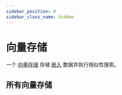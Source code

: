 ```yaml
---
sidebar_position: 0
sidebar_class_name: hidden
---
```


# 向量存储


一个 [向量存储](/docs/concepts/#vector-stores) 存储 [嵌入](/docs/concepts/#embedding-models) 数据并执行相似性搜索。

<CategoryTable category="vectorstores" />

## 所有向量存储

<IndexTable />

